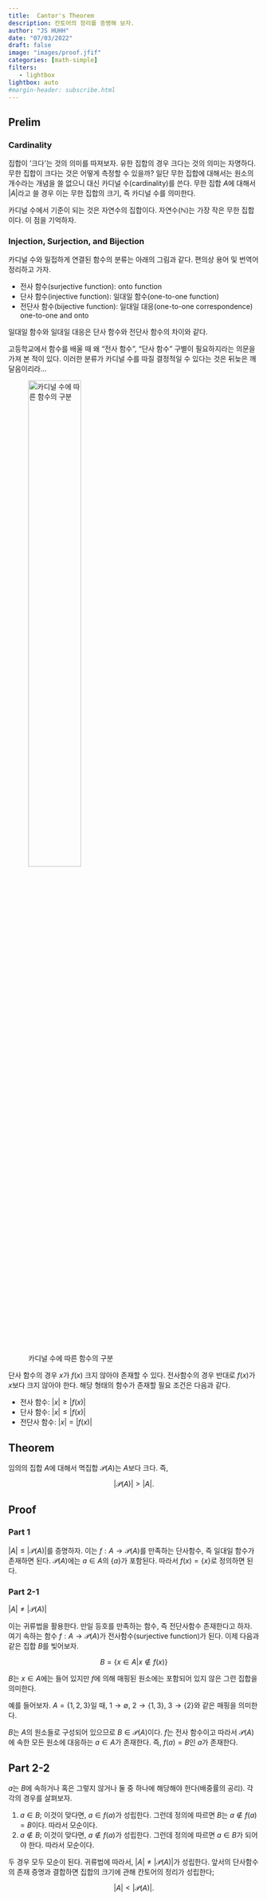 ```yaml
---
title:  Cantor's Theorem
description: 칸토어의 정리를 증명해 보자.  
author: "JS HUHH"
date: "07/03/2022"
draft: false
image: "images/proof.jfif"
categories: [math-simple]
filters:
   - lightbox
lightbox: auto
#margin-header: subscribe.html
---
```


## Prelim

### Cardinality
집합이 '크다'는 것의 의미를 따져보자. 유한 집합의 경우 크다는 것의 의미는 자명하다. 무한 집합이 크다는 것은 어떻게 측정할 수 있을까? 일단 무한 집합에 대해서는 원소의 개수라는 개념을 쓸 없으니 대신 카디널 수(cardinality)를 쓴다. 무한 집합 $A$에 대해서 $|A|$라고 쓸 경우 이는 무한 집합의 크기, 즉 카디널 수를 의미한다. 

:::{.column-margin}
카디널 수에서 기준이 되는 것은 자연수의 집합이다. 자연수($\mathbb N$)는 가장 작은 무한 집합이다. 이 점을 기억하자. 
:::

### Injection, Surjection, and Bijection 

카디널 수와 밀접하게 연결된 함수의 분류는 아래의 그림과 같다. 편의상 용어 및 번역어 정리하고 가자. 

- 전사 함수(surjective function): onto function
- 단사 함수(injective function): 일대일 함수(one-to-one function)
- 전단사 함수(bijective function): 일대일 대응(one-to-one correspondence) one-to-one and onto 

일대일 함수와 일대일 대응은 단사 함수와 전단사 함수의 차이와 같다. 


:::{.column-margin}
고등학교에서 함수를 배울 때 왜 "전사 함수", "단사 함수" 구별이 필요하지라는 의문을 가져 본 적이 있다. 이러한 분류가 카디널 수를 따질 결정적일 수 있다는 것은 뒤늦은 깨달음이리라... 
:::

![카디널 수에 따른 함수의 구분](images/four-functions.png){width=50%}

단사 함수의 경우 $x$가 $f(x)$ 크지 않아야 존재할 수 있다. 전사함수의 경우 반대로 $f(x)$가 $x$보다 크지 않아야 한다. 해당 형태의 함수가 존재할 필요 조건은 다음과 같다.  

- 전사 함수: $|x| \geq |f(x)|$
- 단사 함수: $|x| \leq |f(x)|$
- 전단사 함수: $|x| = |f(x)|$

## Theorem 

임의의 집합 $A$에 대해서 멱집합 $\mathcal P (A)$는 $A$보다 크다. 즉, 

$$
|\mathcal P(A)| > |A|.
$$

## Proof 

### Part 1 

$|A| \leq |\mathcal P (A)|$를 증명하자. 이는 $f: A \to \mathcal P(A)$를 만족하는 단사함수, 즉 일대일 함수가 존재하면 된다. $\mathcal P(A)$에는 $a \in A$의 $\{ a \}$가 포함된다. 따라서 $f(x) = \{ x \}$로 정의하면 된다. 

### Part 2-1
$|A| \neq |\mathcal P (A)|$

이는 귀류법을 활용한다. 만일 등호를 만족하는 함수, 즉 전단사함수 존재한다고 하자. 여기 속하는 함수 $f: A \to \mathcal P(A)$가 전사함수(surjective function)가 된다. 이제 다음과 같은 집합 $B$를 빚어보자. 

$$
B = \{ x \in A| x \notin f(x) \}
$$

$B$는 $x \in A$에는 들어 있지만 $f$에 의해 매핑된 원소에는 포함되어 있지 않은 그런 집합을 의미한다. 

:::{.column-margin}
예를 들어보자. $A = \{1,2,3\}$일 때, $1 \to \emptyset$, $2 \to \{ 1, 3\}$, $3 \to \{ 2\}$와 같은 매핑을 의미한다. 
:::

$B$는 $A$의 원소들로 구성되어 있으므로 $B \in \mathcal P(A)$이다. $f$는 전사 함수이고 따라서 $\mathcal P(A)$에 속한 모든 원소에 대응하는 $a \in A$가 존재한다. 즉, $f(a) = B$인 $a$가 존재한다. 

## Part 2-2

$a$는 $B$에 속하거나 혹은 그렇지 않거나 둘 중 하나에 해당해야 한다(배중률의 공리). 각각의 경우를 살펴보자. 


1. $a \in B$; 이것이 맞다면, $a \in f(a)$가 성립한다. 그런데 정의에 따르면 $B$는 $a \notin f(a) = B$이다. 따라서 모순이다. 
2. $a \notin B$; 이것이 맞다면, $a \notin f(a)$가 성립한다. 그런데 정의에 따르면 $a \in B$가 되어야 한다. 따라서 모순이다. 

두 경우 모두 모순이 된다. 귀류법에 따라서, $|A| \neq |\mathcal P(A)|$가 성립한다. 앞서의 단사함수의 존재 증명과 결합하면 집합의 크기에 관해 칸토어의 정리가 성립한다; 

$$
|A| < |\mathcal P (A)|.
$$
